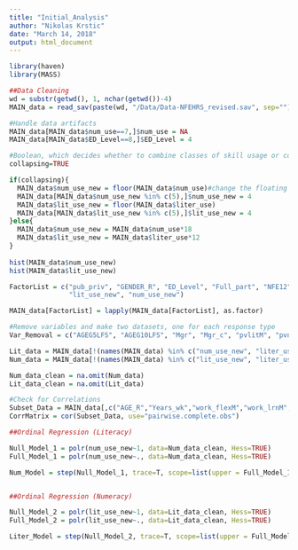```yaml
---
title: "Initial_Analysis"
author: "Nikolas Krstic"
date: "March 14, 2018"
output: html_document
---
```


```r
library(haven)
library(MASS)
```

```r
##Data Cleaning
wd = substr(getwd(), 1, nchar(getwd())-4)
MAIN_data = read_sav(paste(wd, "/Data/Data-NFEHRS_revised.sav", sep=""))

#Handle data artifacts
MAIN_data[MAIN_data$num_use==7,]$num_use = NA
MAIN_data[MAIN_data$ED_Level==8,]$ED_Level = 4

#Boolean, which decides whether to combine classes of skill usage or convert them to sums
collapsing=TRUE

if(collapsing){
  MAIN_data$num_use_new = floor(MAIN_data$num_use)#change the floating points to 4 categories. We can see the num_use_new is changed to categories later.
  MAIN_data[MAIN_data$num_use_new %in% c(5),]$num_use_new = 4
  MAIN_data$lit_use_new = floor(MAIN_data$liter_use)
  MAIN_data[MAIN_data$lit_use_new %in% c(5),]$lit_use_new = 4
}else{
  MAIN_data$num_use_new = MAIN_data$num_use*18
  MAIN_data$lit_use_new = MAIN_data$liter_use*12
}
  
hist(MAIN_data$num_use_new)
hist(MAIN_data$lit_use_new)

FactorList = c("pub_priv", "GENDER_R", "ED_Level", "Full_part", "NFE12", "FNFAET12NJR", "FNFAET12JR",
               "lit_use_new", "num_use_new")

MAIN_data[FactorList] = lapply(MAIN_data[FactorList], as.factor)

#Remove variables and make two datasets, one for each response type
Var_Removal = c("AGEG5LFS", "AGEG10LFS", "Mgr", "Mgr_c", "pvlitM", "pvnumM", "FNFE12JR", "FNFAET12", "EMPloyed")

Lit_data = MAIN_data[!(names(MAIN_data) %in% c("num_use_new", "liter_use", "num_use", Var_Removal))]
Num_data = MAIN_data[!(names(MAIN_data) %in% c("lit_use_new", "liter_use", "num_use", Var_Removal))]

Num_data_clean = na.omit(Num_data)
Lit_data_clean = na.omit(Lit_data)

#Check for Correlations
Subset_Data = MAIN_data[,c("AGE_R","Years_wk","work_flexM","work_lrnM","act_lrn","NFEHRS","pvlitM","pvnumM")]
CorrMatrix = cor(Subset_Data, use="pairwise.complete.obs")

```

```r
##Ordinal Regression (Literacy)

Null_Model_1 = polr(num_use_new~1, data=Num_data_clean, Hess=TRUE)
Full_Model_1 = polr(num_use_new~., data=Num_data_clean, Hess=TRUE)

Num_Model = step(Null_Model_1, trace=T, scope=list(upper = Full_Model_1, lower = Null_Model_1))


##Ordinal Regression (Numeracy)

Null_Model_2 = polr(lit_use_new~1, data=Lit_data_clean, Hess=TRUE)
Full_Model_2 = polr(lit_use_new~., data=Lit_data_clean, Hess=TRUE)

Liter_Model = step(Null_Model_2, trace=T, scope=list(upper = Full_Model_2, lower = Null_Model_2))


```





